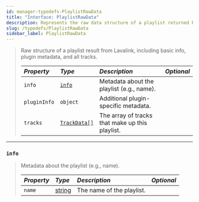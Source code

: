 ```yaml
---
id: manager-typedefs-PlaylistRawData
title: "Interface: PlaylistRawData"
description: Represents the raw data structure of a playlist returned by Lavalink.
slug: /typedefs/PlaylistRawData
sidebar_label: PlaylistRawData
---
```


> Raw structure of a playlist result from Lavalink, including basic info, plugin metadata, and all tracks.
> 
> | <i className="fa-solid fa-hashtag"/> Property | <i className="fa-solid fa-font"/> Type | <i className="fa-solid fa-list"/> Description   | <i className="fa-solid fa-flask"/> Optional |
> |:----------------------------------------------|:---------------------------------------|:------------------------------------------------|:-------------------------------------------:|
> | `info`                                        | [`info`](#info)                        | Metadata about the playlist (e.g., name).       | <i className="fa-solid fa-xmark"/>          |
> | `pluginInfo`                                  | `object`                               | Additional plugin-specific metadata.            | <i className="fa-solid fa-xmark"/>          |
> | `tracks`                                      | [`TrackData[]`](./TrackData.mdx)       | The array of tracks that make up this playlist. | <i className="fa-solid fa-xmark"/>          |

---

### `info`

> Metadata about the playlist (e.g., name).
> 
> | <i className="fa-solid fa-hashtag"/> Property | <i className="fa-solid fa-font"/> Type                                                            | <i className="fa-solid fa-list"/> Description | <i className="fa-solid fa-flask"/> Optional |
> |:----------------------------------------------|:--------------------------------------------------------------------------------------------------|:----------------------------------------------|:-------------------------------------------:|
> | `name`                                        | [string](https://developer.mozilla.org/en-US/docs/Web/JavaScript/Reference/Global_Objects/String) | The name of the playlist.                     | <i className="fa-solid fa-xmark"/>          |